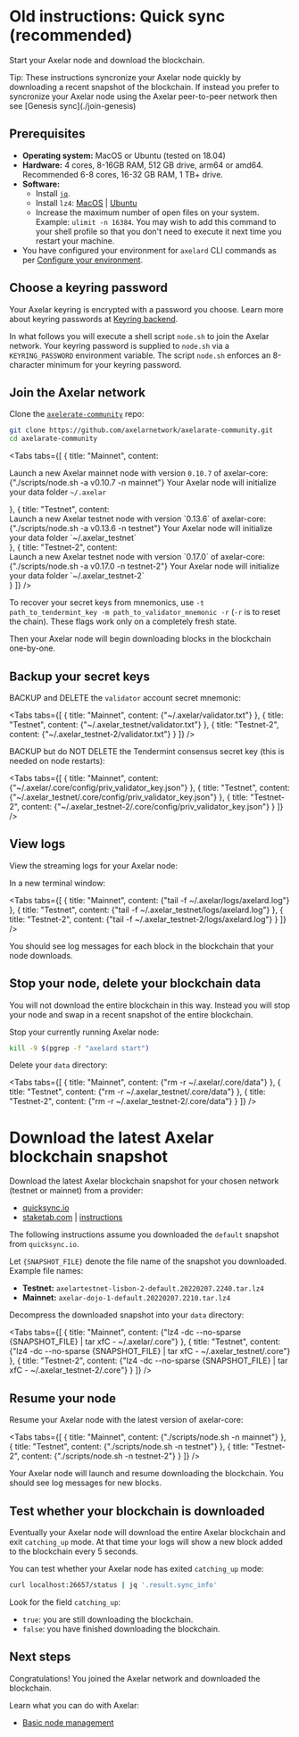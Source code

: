 # Old instructions: Quick sync (recommended)


Start your Axelar node and download the blockchain.

<Callout emoji="💡">
  Tip: These instructions syncronize your Axelar node quickly by downloading a recent snapshot of the blockchain. If instead you prefer to syncronize your Axelar node using the Axelar peer-to-peer network then see [Genesis sync](./join-genesis)
</Callout>

## Prerequisites

- **Operating system:** MacOS or Ubuntu (tested on 18.04)
- **Hardware:** 4 cores, 8-16GB RAM, 512 GB drive, arm64 or amd64. Recommended 6-8 cores, 16-32 GB RAM, 1 TB+ drive.
- **Software:**
  - Install [`jq`](https://stedolan.github.io/jq/download/).
  - Install `lz4`: [MacOS](https://formulae.brew.sh/formula/lz4) | [Ubuntu](https://snapcraft.io/install/lz4/ubuntu)
  - Increase the maximum number of open files on your system. Example: `ulimit -n 16384`. You may wish to add this command to your shell profile so that you don't need to execute it next time you restart your machine.
- You have configured your environment for `axelard` CLI commands as per [Configure your environment](/node/config-node).

## Choose a keyring password

Your Axelar keyring is encrypted with a password you choose. Learn more about keyring passwords at [Keyring backend](/node/keyring.md).

In what follows you will execute a shell script `node.sh` to join the Axelar network. Your keyring password is supplied to `node.sh` via a `KEYRING_PASSWORD` environment variable. The script `node.sh` enforces an 8-character minimum for your keyring password.

## Join the Axelar network

Clone the [`axelerate-community`](https://github.com/axelarnetwork/axelarate-community) repo:

```bash
git clone https://github.com/axelarnetwork/axelarate-community.git
cd axelarate-community
```

<Tabs tabs={[
{
title: "Mainnet",
content: <div>
Launch a new Axelar mainnet node with version <Markdown>`0.10.7`</Markdown> of axelar-core:
<CodeBlock language="bash">
{"./scripts/node.sh -a v0.10.7 -n mainnet"}
</CodeBlock>
Your Axelar node will initialize your data folder <Markdown>`~/.axelar`</Markdown>

</div>
},
{
title: "Testnet",
content: <div>
Launch a new Axelar testnet node with version <Markdown>`0.13.6`</Markdown> of axelar-core:
<CodeBlock language="bash">
{"./scripts/node.sh -a v0.13.6 -n testnet"}
</CodeBlock>
Your Axelar node will initialize your data folder <Markdown>`~/.axelar_testnet`</Markdown>
</div>
},
{
title: "Testnet-2",
content: <div>
Launch a new Axelar testnet node with version <Markdown>`0.17.0`</Markdown> of axelar-core:
<CodeBlock language="bash">
{"./scripts/node.sh -a v0.17.0 -n testnet-2"}
</CodeBlock>
Your Axelar node will initialize your data folder <Markdown>`~/.axelar_testnet-2`</Markdown>
</div>
}
]} />

To recover your secret keys from mnemonics, use `-t path_to_tendermint_key -m path_to_validator_mnemonic -r` (`-r` is to reset the chain). These flags work only on a completely fresh state.

Then your Axelar node will begin downloading blocks in the blockchain one-by-one.

## Backup your secret keys

BACKUP and DELETE the `validator` account secret mnemonic:

<Tabs tabs={[
{
title: "Mainnet",
content: <CodeBlock>
{"~/.axelar/validator.txt"}
</CodeBlock>
},
{
title: "Testnet",
content: <CodeBlock>
{"~/.axelar_testnet/validator.txt"}
</CodeBlock>
},
{
title: "Testnet-2",
content: <CodeBlock>
{"~/.axelar_testnet-2/validator.txt"}
</CodeBlock>
}
]} />

BACKUP but do NOT DELETE the Tendermint consensus secret key (this is needed on node restarts):

<Tabs tabs={[
{
title: "Mainnet",
content: <CodeBlock>
{"~/.axelar/.core/config/priv_validator_key.json"}
</CodeBlock>
},
{
title: "Testnet",
content: <CodeBlock>
{"~/.axelar_testnet/.core/config/priv_validator_key.json"}
</CodeBlock>
},
{
title: "Testnet-2",
content: <CodeBlock>
{"~/.axelar_testnet-2/.core/config/priv_validator_key.json"}
</CodeBlock>
}
]} />

## View logs

View the streaming logs for your Axelar node:

In a new terminal window:

<Tabs tabs={[
{
title: "Mainnet",
content: <CodeBlock language="bash">
{"tail -f ~/.axelar/logs/axelard.log"}
</CodeBlock>
},
{
title: "Testnet",
content: <CodeBlock language="bash">
{"tail -f ~/.axelar_testnet/logs/axelard.log"}
</CodeBlock>
},
{
title: "Testnet-2",
content: <CodeBlock language="bash">
{"tail -f ~/.axelar_testnet-2/logs/axelard.log"}
</CodeBlock>
}
]} />

You should see log messages for each block in the blockchain that your node downloads.

## Stop your node, delete your blockchain data

You will not download the entire blockchain in this way. Instead you will stop your node and swap in a recent snapshot of the entire blockchain.

Stop your currently running Axelar node:

```bash
kill -9 $(pgrep -f "axelard start")
```

Delete your `data` directory:

<Tabs tabs={[
{
title: "Mainnet",
content: <CodeBlock language="bash">
{"rm -r ~/.axelar/.core/data"}
</CodeBlock>
},
{
title: "Testnet",
content: <CodeBlock language="bash">
{"rm -r ~/.axelar_testnet/.core/data"}
</CodeBlock>
},
{
title: "Testnet-2",
content: <CodeBlock language="bash">
{"rm -r ~/.axelar_testnet-2/.core/data"}
</CodeBlock>
}
]} />

# Download the latest Axelar blockchain snapshot

Download the latest Axelar blockchain snapshot for your chosen network (testnet or mainnet) from a provider:

- [quicksync.io](https://quicksync.io/networks/axelar.html)
- [staketab.com](https://cosmos-snap.staketab.com/axelar/) | [instructions](https://github.com/staketab/nginx-cosmos-snap/blob/main/docs/axelar.md)

The following instructions assume you downloaded the `default` snapshot from `quicksync.io`.

Let `{SNAPSHOT_FILE}` denote the file name of the snapshot you downloaded. Example file names:

- **Testnet:** `axelartestnet-lisbon-2-default.20220207.2240.tar.lz4`
- **Mainnet:** `axelar-dojo-1-default.20220207.2210.tar.lz4`

Decompress the downloaded snapshot into your `data` directory:

<Tabs tabs={[
{
title: "Mainnet",
content: <CodeBlock language="bash">
{"lz4 -dc --no-sparse {SNAPSHOT_FILE} | tar xfC - ~/.axelar/.core"}
</CodeBlock>
},
{
title: "Testnet",
content: <CodeBlock language="bash">
{"lz4 -dc --no-sparse {SNAPSHOT_FILE} | tar xfC - ~/.axelar_testnet/.core"}
</CodeBlock>
},
{
title: "Testnet-2",
content: <CodeBlock language="bash">
{"lz4 -dc --no-sparse {SNAPSHOT_FILE} | tar xfC - ~/.axelar_testnet-2/.core"}
</CodeBlock>
}
]} />

## Resume your node

Resume your Axelar node with the latest version of axelar-core:

<Tabs tabs={[
{
title: "Mainnet",
content: <CodeBlock language="bash">
{"./scripts/node.sh -n mainnet"}
</CodeBlock>
},
{
title: "Testnet",
content: <CodeBlock language="bash">
{"./scripts/node.sh -n testnet"}
</CodeBlock>
},
{
title: "Testnet-2",
content: <CodeBlock language="bash">
{"./scripts/node.sh -n testnet-2"}
</CodeBlock>
}
]} />

Your Axelar node will launch and resume downloading the blockchain. You should see log messages for new blocks.

## Test whether your blockchain is downloaded

Eventually your Axelar node will download the entire Axelar blockchain and exit `catching_up` mode. At that time your logs will show a new block added to the blockchain every 5 seconds.

You can test whether your Axelar node has exited `catching_up` mode:

```bash
curl localhost:26657/status | jq '.result.sync_info'
```

Look for the field `catching_up`:

- `true`: you are still downloading the blockchain.
- `false`: you have finished downloading the blockchain.

## Next steps

Congratulations! You joined the Axelar network and downloaded the blockchain.

Learn what you can do with Axelar:

- [Basic node management](./basic)
